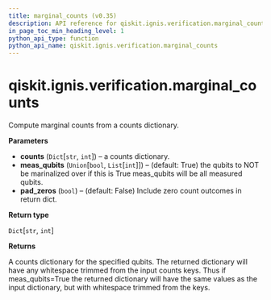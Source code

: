 ```yaml
---
title: marginal_counts (v0.35)
description: API reference for qiskit.ignis.verification.marginal_counts in qiskit v0.35
in_page_toc_min_heading_level: 1
python_api_type: function
python_api_name: qiskit.ignis.verification.marginal_counts
---
```


<span id="qiskit-ignis-verification-marginal-counts" />

# qiskit.ignis.verification.marginal\_counts

<Function id="qiskit.ignis.verification.marginal_counts" isDedicatedPage={true} github="https://github.com/qiskit-community/qiskit-ignis/tree/stable/0.7/qiskit/ignis/verification/tomography/data.py" signature="marginal_counts(counts, meas_qubits=True, pad_zeros=False)">
  Compute marginal counts from a counts dictionary.

  **Parameters**

  *   **counts** (`Dict`\[`str`, `int`]) – a counts dictionary.
  *   **meas\_qubits** (`Union`\[`bool`, `List`\[`int`]]) – (default: True) the qubits to NOT be marinalized over if this is True meas\_qubits will be all measured qubits.
  *   **pad\_zeros** (`bool`) – (default: False) Include zero count outcomes in return dict.

  **Return type**

  `Dict`\[`str`, `int`]

  **Returns**

  A counts dictionary for the specified qubits. The returned dictionary will have any whitespace trimmed from the input counts keys. Thus if meas\_qubits=True the returned dictionary will have the same values as the input dictionary, but with whitespace trimmed from the keys.
</Function>

